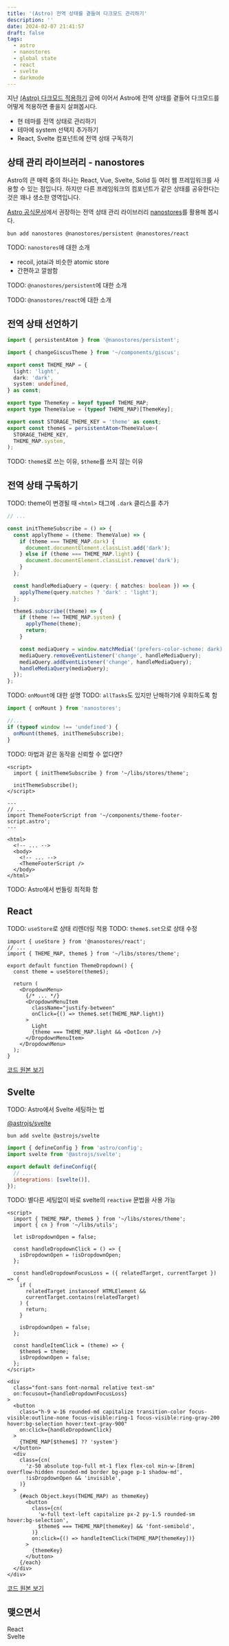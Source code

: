 ```yaml
---
title: '(Astro) 전역 상태를 곁들여 다크모드 관리하기'
description: ''
date: 2024-02-07 21:41:57
draft: false
tags:
  - astro
  - nanostores
  - global state
  - react
  - svelte
  - darkmode
---
```



지난 [(Astro) 다크모드 적용하기](./astro-darkmode) 글에 이어서 Astro에 전역 상태를 곁들어 다크모드를 어떻게 적용하면 좋을지 살펴봅시다.

- 현 테마를 전역 상태로 관리하기
- 테마에 system 선택지 추가하기
- React, Svelte 컴포넌트에 전역 상태 구독하기

## 상태 관리 라이브러리 - nanostores

Astro의 큰 매력 중의 하나는 React, Vue, Svelte, Solid 등 여러 웹 프레임워크를 사용할 수 있는 점입니다. 하지만 다른 프레임워크의 컴포넌트가 같은 상태를 공유한다는 것은 꽤나 생소한 영역입니다.

[Astro 공식문서](https://docs.astro.build/en/recipes/sharing-state)에서 권장하는 전역 상태 관리 라이브러리 [nanostores](https://github.com/nanostores/nanostores#nano-stores)를 활용해 봅시다.

```shell
bun add nanostores @nanostores/persistent @nanostores/react
```

TODO: `nanostores`애 대한 소개

- recoil, jotai과 비슷한 atomic store
- 간편하고 깔쌈함

TODO: `@nanostores/persistent`에 대한 소개

TODO: `@nanostores/react`에 대한 소개

## 전역 상태 선언하기

```ts title="libs/stores/theme.ts" {15-19}
import { persistentAtom } from '@nanostores/persistent';

import { changeGiscusTheme } from '~/components/giscus';

export const THEME_MAP = {
  light: 'light',
  dark: 'dark',
  system: undefined,
} as const;

export type ThemeKey = keyof typeof THEME_MAP;
export type ThemeValue = (typeof THEME_MAP)[ThemeKey];

export const STORAGE_THEME_KEY = 'theme' as const;
export const theme$ = persistentAtom<ThemeValue>(
  STORAGE_THEME_KEY,
  THEME_MAP.system,
);
```

TODO: `theme$`로 쓰는 이유, `$theme`를 쓰지 않는 이유

## 전역 상태 구독하기

TODO: theme이 변경될 때 `<html>` 태그에 `.dark` 클리스를 추가

```ts title="libs/stores/theme.ts"
// ...

const initThemeSubscribe = () => {
  const applyTheme = (theme: ThemeValue) => {
    if (theme === THEME_MAP.dark) {
      document.documentElement.classList.add('dark');
    } else if (theme === THEME_MAP.light) {
      document.documentElement.classList.remove('dark');
    }
  };

  const handleMediaQuery = (query: { matches: boolean }) => {
    applyTheme(query.matches ? 'dark' : 'light');
  };

  theme$.subscribe((theme) => {
    if (theme !== THEME_MAP.system) {
      applyTheme(theme);
      return;
    }

    const mediaQuery = window.matchMedia('(prefers-color-scheme: dark)');
    mediaQuery.removeEventListener('change', handleMediaQuery);
    mediaQuery.addEventListener('change', handleMediaQuery);
    handleMediaQuery(mediaQuery);
  });
};
```

TODO: `onMount`에 대한 설명
TODO: `allTasks`도 있지만 난해하기에 우회하도록 함

```ts title="libs/stores/theme.ts"
import { onMount } from 'nanostores';

//...
if (typeof window !== 'undefined') {
  onMount(theme$, initThemeSubscribe);
}
```

TODO: 마법과 같은 동작을 신뢰할 수 없다면?

```astro title="theme-footer-script.astro"
<script>
  import { initThemeSubscribe } from '~/libs/stores/theme';

  initThemeSubscribe();
</script>
```

```astro title="main.astro"
---
// ...
import ThemeFooterScript from '~/components/theme-footer-script.astro';
---

<html>
  <!-- ... -->
  <body>
    <!-- ... -->
    <ThemeFooterScript />
  </body>
</html>
```

TODO: Astro에서 번들링 최적화 함

## React

TODO: `useStore`로 상태 리렌더링 적용
TODO: `theme$.set`으로 상태 수정

```tsx title="theme-dropdown.tsx" {6, 13, 16}
import { useStore } from '@nanostores/react';
// ...
import { THEME_MAP, theme$ } from '~/libs/stores/theme';

export default function ThemeDropdown() {
  const theme = useStore(theme$);

  return (
    <DropdownMenu>
      {/* ... */}
      <DropdownMenuItem
        className="justify-between"
        onClick={() => theme$.set(THEME_MAP.light)}
      >
        Light
        {theme === THEME_MAP.light && <DotIcon />}
      </DropdownMenuItem>
    </DropdownMenu>
  );
}
```

[코드 원본 보기](https://github.com/bepyan/bepyan.me.v2/tree/main/src/components/theme-dropdown.tsx)

## Svelte

TODO: Astro에서 Svelte 세팅하는 법

[@astrojs/svelte](https://docs.astro.build/ko/guides/integrations-guide/svelte/)

```shell
bun add svelte @astrojs/svelte
```

```js title="astro.config.mjs"
import { defineConfig } from 'astro/config';
import svelte from '@astrojs/svelte';

export default defineConfig({
  // ...
  integrations: [svelte()],
});
```

TODO: 별다른 세팅없이 바로 svelte의 `reactive` 문법을 사용 가능

```svelte title="theme-dropdown.svelte"
<script>
  import { THEME_MAP, theme$ } from '~/libs/stores/theme';
  import { cn } from '~/libs/utils';

  let isDropdownOpen = false;

  const handleDropdownClick = () => {
    isDropdownOpen = !isDropdownOpen;
  };

  const handleDropdownFocusLoss = ({ relatedTarget, currentTarget }) => {
    if (
      relatedTarget instanceof HTMLElement &&
      currentTarget.contains(relatedTarget)
    ) {
      return;
    }

    isDropdownOpen = false;
  };

  const handleItemClick = (theme) => {
    $theme$ = theme;
    isDropdownOpen = false;
  };
</script>

<div
  class="font-sans font-normal relative text-sm"
  on:focusout={handleDropdownFocusLoss}
>
  <button
    class="h-9 w-16 rounded-md capitalize transition-color focus-visible:outline-none focus-visible:ring-1 focus-visible:ring-gray-200 hover:bg-selection hover:text-gray-900"
    on:click={handleDropdownClick}
  >
    {THEME_MAP[$theme$] ?? 'system'}
  </button>
  <div
    class={cn(
      'z-50 absolute top-full mt-1 flex flex-col min-w-[8rem] overflow-hidden rounded-md border bg-page p-1 shadow-md',
      !isDropdownOpen && 'invisible',
    )}
  >
    {#each Object.keys(THEME_MAP) as themeKey}
      <button
        class={cn(
          'w-full text-left capitalize px-2 py-1.5 rounded-sm hover:bg-selection',
          $theme$ === THEME_MAP[themeKey] && 'font-semibold',
        )}
        on:click={() => handleItemClick(THEME_MAP[themeKey])}
      >
        {themeKey}
      </button>
    {/each}
  </div>
</div>
```

[코드 원본 보기](https://github.com/bepyan/bepyan.me.v2/tree/main/src/components/theme-dropdown.svelte)

## 맺으면서

<div class="flex items-center gap-2">
  <div class="text-center">
    React
    <ThemeDropdown client:load />
  </div>
  <div class="text-center">
    Svelte
    <ThemeDropdownSvelte client:load />
  </div>
</div>
